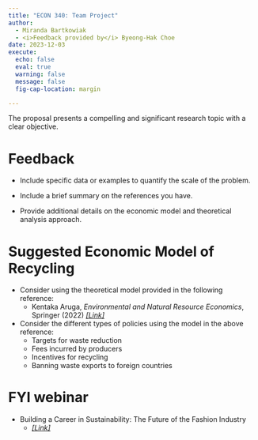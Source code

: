 ```yaml
---
title: "ECON 340: Team Project"
author: 
  - Miranda Bartkowiak
  - <i>Feedback provided by</i> Byeong-Hak Choe
date: 2023-12-03
execute: 
  echo: false
  eval: true
  warning: false
  message: false
  fig-cap-location: margin

---
```


The proposal presents a compelling and significant research topic with a clear objective.  


# Feedback

- Include specific data or examples to quantify the scale of the problem.

- Include a brief summary on the references you have.

- Provide additional details on the economic model and theoretical analysis approach.

  
  
# Suggested Economic Model of Recycling

- Consider using the theoretical model provided in the following reference:
  - Kentaka Aruga, *Environmental and Natural Resource Economics*, Springer (2022) [*[Link]*](https://bcdanl.github.io/pdfs/econ-340-miranda-ref.pdf)
  
  
- Consider the different types of policies using the model in the above reference:
  - Targets for waste reduction
  - Fees incurred by producers
  - Incentives for recycling
  - Banning waste exports to foreign countries 


# FYI webinar

- Building a Career in Sustainability: The Future of the Fashion Industry
  - [*[Link]*](https://www.eventbrite.com/e/building-a-career-in-sustainability-the-future-of-the-fashion-industry-registration-763528112137?aff=emails)
  
  